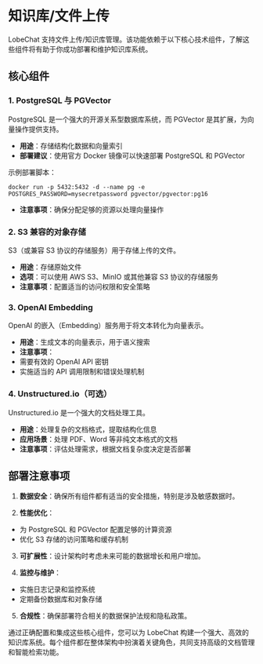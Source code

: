 # 知识库/文件上传

LobeChat 支持文件上传/知识库管理。该功能依赖于以下核心技术组件，了解这些组件将有助于你成功部署和维护知识库系统。

## 核心组件

### 1. PostgreSQL 与 PGVector

PostgreSQL 是一个强大的开源关系型数据库系统，而 PGVector 是其扩展，为向量操作提供支持。

- **用途**：存储结构化数据和向量索引
- **部署建议**：使用官方 Docker 镜像可以快速部署 PostgreSQL 和 PGVector

示例部署脚本：

```
docker run -p 5432:5432 -d --name pg -e POSTGRES_PASSWORD=mysecretpassword pgvector/pgvector:pg16
```

- **注意事项**：确保分配足够的资源以处理向量操作

### 2. S3 兼容的对象存储

S3（或兼容 S3 协议的存储服务）用于存储上传的文件。

- **用途**：存储原始文件
- **选项**：可以使用 AWS S3、MinIO 或其他兼容 S3 协议的存储服务
- **注意事项**：配置适当的访问权限和安全策略

### 3. OpenAI Embedding

OpenAI 的嵌入（Embedding）服务用于将文本转化为向量表示。

- **用途**：生成文本的向量表示，用于语义搜索
- **注意事项**：
- 需要有效的 OpenAI API 密钥
- 实施适当的 API 调用限制和错误处理机制

### 4. Unstructured.io（可选）

Unstructured.io 是一个强大的文档处理工具。

- **用途**：处理复杂的文档格式，提取结构化信息
- **应用场景**：处理 PDF、Word 等非纯文本格式的文档
- **注意事项**：评估处理需求，根据文档复杂度决定是否部署

## 部署注意事项

1. **数据安全**：确保所有组件都有适当的安全措施，特别是涉及敏感数据时。

2. **性能优化**：

- 为 PostgreSQL 和 PGVector 配置足够的计算资源
- 优化 S3 存储的访问策略和缓存机制

3. **可扩展性**：设计架构时考虑未来可能的数据增长和用户增加。

4. **监控与维护**：

- 实施日志记录和监控系统
- 定期备份数据库和对象存储

5. **合规性**：确保部署符合相关的数据保护法规和隐私政策。

通过正确配置和集成这些核心组件，您可以为 LobeChat 构建一个强大、高效的知识库系统。每个组件都在整体架构中扮演着关键角色，共同支持高级的文档管理和智能检索功能。
